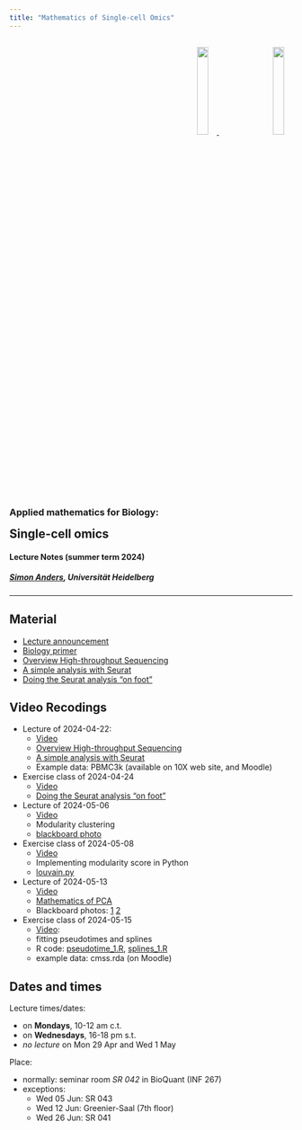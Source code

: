 ```yaml
---
title: "Mathematics of Single-cell Omics"
---
```


<style>
.quarto-title > h1.title {
  display: none;
}
</style>

  <p style="text-align:right">
  	<a href="https://www.bioquant.uni-heidelberg.de">
  	  <img src="https://www.bioquant.uni-heidelberg.de/themes/custom/bootstrap_bq/logo.svg" style="width:20%;padding:3%">
  	</a>
  	<a href="https://uni-heidelberg.de">
  	  <img src="https://www.bioquant.uni-heidelberg.de/themes/custom/bootstrap_bq/logo_hd.svg" style="width:20%;padding:3%">
  	</a>
  </p>

<h3>Applied mathematics for Biology:</h3>
<h2 style="margin-top:0px">Single-cell omics</h2>

<h4>Lecture Notes (summer term 2024)</h4>
<h5><a href="mailto:simon.anders@bioquant.uni-heidelberg.de">Simon Anders</a>, Universität Heidelberg</h5>

-----

## Material
- [Lecture announcement](announcement.html)
- [Biology primer](biology_primer.html)
- [Overview High-throughput Sequencing](overview_hts.html)
- [A simple analysis with Seurat](seurat.html)
- [Doing the Seurat analysis "on foot"](pedestrian.html)

## Video Recodings
- Lecture of 2024-04-22:
  - [Video](https://youtu.be/Xr7AeQp-ceA)
  - [Overview High-throughput Sequencing](overview_hts.html)
  - [A simple analysis with Seurat](seurat.html)
  - Example data: PBMC3k (available on 10X web site, and Moodle)
- Exercise class of 2024-04-24
  - [Video](https://youtu.be/MoqG0GlzExc)
  - [Doing the Seurat analysis "on foot"](pedestrian.html)
- Lecture of 2024-05-06
  - [Video](https://youtu.de/5EGlihUE8FE) 
  - Modularity clustering
  - [blackboard photo](https://raw.githubusercontent.com/anders-biostat/sco24/master/images/blackboard_modularity.jpeg)
- Exercise class of 2024-05-08
  - [Video](https://youtu.be/QQeXGoebWqs)  
  - Implementing modularity score in Python
  - [louvain.py](louvain.py)
- Lecture of 2024-05-13
  - [Video](https://youtu.be/55jgeLzbLgQ) 
  - [Mathematics of PCA](pca.html)
  - Blackboard photos: [1](https://raw.githubusercontent.com/anders-biostat/sco24/master/images/pca_1.jpeg) [2](https://raw.githubusercontent.com/anders-biostat/sco24/master/images/pca_2.jpeg)
- Exercise class of 2024-05-15
  - [Video](https://youtu.be/1uCcugEhJfM):
  - fitting pseudotimes and splines
  - R code: [pseudotime_1.R](pseudotime_1.R), [splines_1.R](splines_1.R)
  - example data: cmss.rda (on Moodle)

## Dates and times

Lecture times/dates:

- on **Mondays**, 10-12 am c.t.
- on **Wednesdays**, 16-18 pm s.t.
- *no lecture* on Mon 29 Apr and Wed 1 May

Place:

- normally: seminar room *SR 042* in BioQuant (INF 267)
- exceptions:
  - Wed 05 Jun: SR 043
  - Wed 12 Jun: Greenier-Saal (7th floor)
  - Wed 26 Jun: SR 041

